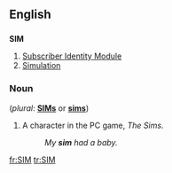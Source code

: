 ==English==
==={{acronym}}===
'''SIM'''

#[[Subscriber Identity Module]]
#[[simulation|Simulation]]

===Noun===
(''plural'': '''[[SIMs]]''' or '''[[sims]]''')
#A character in the PC game, ''The Sims''.
#:''My '''sim''' had a baby.''

[[fr:SIM]]
[[tr:SIM]]